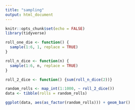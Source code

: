 ```yaml
---
title: "sampling"
output: html_document
---
```


```r
knitr::opts_chunk$set(echo = FALSE)
library(tidyverse)
```

```r
roll_one_die <- function() {
  sample(1:6, 1, replace = TRUE)
}

roll_n_dice <- function(n) {
  sample(1:6, n, replace = TRUE)
}

roll_2_dice <- function() {sum(roll_n_dice(2))}

random_rolls <- map_int(1:1000, ~ roll_2_dice())
data <- tibble(rolls = random_rolls)

ggplot(data, aes(as_factor(random_rolls))) + geom_bar()
```


